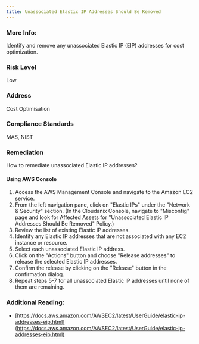 ```yaml
---
title: Unassociated Elastic IP Addresses Should Be Removed
---
```


### More Info:

Identify and remove any unassociated Elastic IP (EIP) addresses for cost optimization.

### Risk Level

Low

### Address

Cost Optimisation

### Compliance Standards

MAS, NIST

### Remediation

How to remediate unassociated Elastic IP addresses?

#### Using AWS Console

1. Access the AWS Management Console and navigate to the Amazon EC2 service.
2. From the left navigation pane, click on "Elastic IPs" under the "Network & Security" section.
    (In the Cloudanix Console, navigate to "Misconfig" page and look for Affected Assets for "Unassociated Elastic IP Addresses Should Be Removed" Policy.)
3. Review the list of existing Elastic IP addresses.
4. Identify any Elastic IP addresses that are not associated with any EC2 instance or resource.
5. Select each unassociated Elastic IP address.
6. Click on the "Actions" button and choose "Release addresses" to release the selected Elastic IP addresses.
7. Confirm the release by clicking on the "Release" button in the confirmation dialog.
8. Repeat steps 5-7 for all unassociated Elastic IP addresses until none of them are remaining.

### Additional Reading:

- [https://docs.aws.amazon.com/AWSEC2/latest/UserGuide/elastic-ip-addresses-eip.html](https://docs.aws.amazon.com/AWSEC2/latest/UserGuide/elastic-ip-addresses-eip.html)
